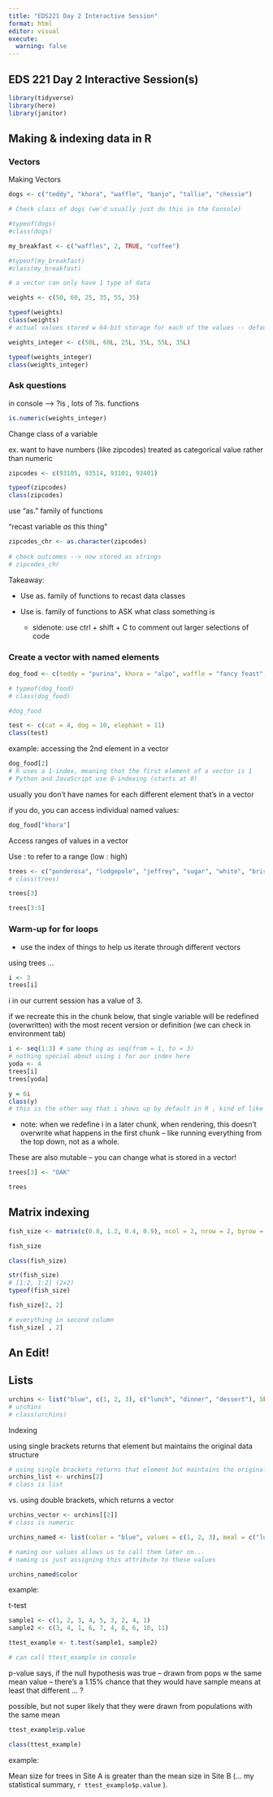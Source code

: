 ```yaml
---
title: "EDS221 Day 2 Interactive Session"
format: html
editor: visual
execute: 
  warning: false
---
```


## EDS 221 Day 2 Interactive Session(s)

```r
library(tidyverse)
library(here)
library(janitor)
```

## Making & indexing data in R

### Vectors

Making Vectors

```r
dogs <- c("teddy", "khora", "waffle", "banjo", "tallie", "chessie")

# Check class of dogs (we'd usually just do this in the Console)

#typeof(dogs)
#class(dogs)
```

```r
my_breakfast <- c("waffles", 2, TRUE, "coffee")

#typeof(my_breakfast)
#class(my_breakfast)

# a vector can only have 1 type of data
```

```r
weights <- c(50, 60, 25, 35, 55, 35)

typeof(weights)
class(weights)
# actual values stored w 64-bit storage for each of the values -- default to doubles (values that can have decimals)
```

```r
weights_integer <- c(50L, 60L, 25L, 35L, 55L, 35L)

typeof(weights_integer)
class(weights_integer)
```

### Ask questions

in console --\> ?is , lots of ?is. functions

```r
is.numeric(weights_integer)
```

Change class of a variable

ex. want to have numbers (like zipcodes) treated as categorical value rather than numeric

```r
zipcodes <- c(93105, 93514, 93101, 93401)

typeof(zipcodes)
class(zipcodes)
```

use "as." family of functions

"recast variable *as* this thing"

```r
zipcodes_chr <- as.character(zipcodes)
 
# check outcomes --> now stored as strings
# zipcodes_chr
```

Takeaway:

-   Use as. family of functions to recast data classes

-   Use is. family of functions to ASK what class something is

    -   sidenote: use ctrl + shift + C to comment out larger selections of code

### Create a vector with named elements

```r
dog_food <- c(teddy = "purina", khora = "alpo", waffle = "fancy feast", banjo = "blue diamond", tallie = "farmer's dog", chessie = "stella's stew")

# typeof(dog_food)
# class(dog_food)

#dog_food
```

```r
test <- c(cat = 4, dog = 10, elephant = 11)
class(test)
```

example: accessing the 2nd element in a vector

```r
dog_food[2]
# R uses a 1-index, meaning that the first element of a vector is 1
# Python and JavaScript use 0-indexing (starts at 0)
```

usually you don't have names for each different element that's in a vector

if you do, you can access individual named values:

```r
dog_food["khora"]
```

Access ranges of values in a vector

Use : to refer to a range (low : high)

```r
trees <- c("ponderosa", "lodgepole", "jeffrey", "sugar", "white", "bristlecone")
# class(trees)

trees[3]

trees[3:5]
```

### Warm-up for **for loops**

-   use the index of things to help us iterate through different vectors

using trees ...

```r
i <- 3
trees[i]
```

i in our current session has a value of 3.

if we recreate this in the chunk below, that single variable will be redefined (overwritten) with the most recent version or definition (we can check in environment tab)

```r
i <- seq(1:3) # same thing as seq(from = 1, to = 3)
# nothing special about using i for our index here
yoda <- 4
trees[i]
trees[yoda]
```

```r
y = 6i
class(y)
# this is the other way that i shows up by default in R , kind of like how L sets numbers as integers but you could also have a variable called L
```

-   note: when we redefine i in a later chunk, when rendering, this doesn't overwrite what happens in the first chunk -- like running everything from the top down, not as a whole.

These are also mutable -- you can change what is stored in a vector!

```r
trees[3] <- "OAK"

trees
```

## Matrix indexing

```r
fish_size <- matrix(c(0.8, 1.2, 0.4, 0.9), ncol = 2, nrow = 2, byrow = FALSE)

fish_size

class(fish_size)

str(fish_size)
# [1:2, 1:2] (2x2)
typeof(fish_size)

fish_size[2, 2]

# everything in second column
fish_size[ , 2]
```

## An Edit!

## Lists

```r
urchins <- list("blue", c(1, 2, 3), c("lunch", "dinner", "dessert"), 5L)
# urchins
# class(urchins)
```

Indexing

using single brackets returns that element but maintains the original data structure

```r
# using single brackets returns that element but maintains the original data structure 
urchins_list <- urchins[2]
# class is list
```

vs. using double brackets, which returns a vector

```r
urchins_vector <- urchins[[2]]
# class is numeric
```

```r
urchins_named <- list(color = "blue", values = c(1, 2, 3), meal = c("lunch", "dinner", "dessert"), cost = 5L)

# naming our values allows us to call them later on... 
# naming is just assigning this attribute to these values 
```

```r
urchins_named$color
```

example:

t-test

```r
sample1 <- c(1, 2, 3, 4, 5, 3, 2, 4, 1)
sample2 <- c(3, 4, 1, 6, 7, 4, 8, 6, 10, 11)

ttest_example <- t.test(sample1, sample2)

# can call ttest_example in console
```

p-value says, if the null hypothesis was true -- drawn from pops w the same mean value -- there's a 1.15% chance that they would have sample means at least that different ... ?

possible, but not super likely that they were drawn from populations with the same mean

```r
ttest_example$p.value
```

```r
class(ttest_example)
```

example:

Mean size for trees in Site A is greater than the mean size in Site B (... my statistical summary, `r ttest_example$p.value` ).
